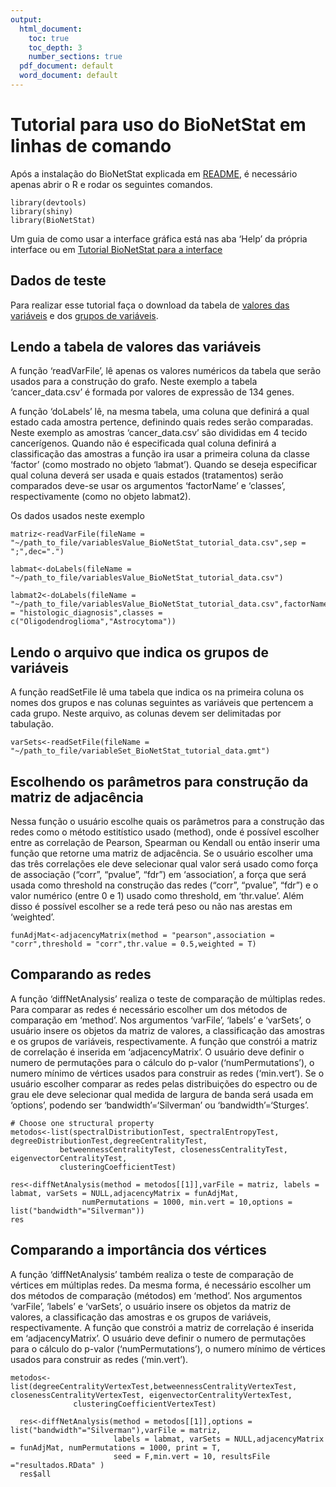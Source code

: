 ```yaml
---
output:
  html_document:
    toc: true
    toc_depth: 3
    number_sections: true
  pdf_document: default
  word_document: default
---
```

\VignetteIndexEntry{3. Tutorial para o console do R}
\VignetteKeywords{Line command 3}
\VignettePackage{BioNetStat}
\VignetteEngine{knitr::knitr}

# Tutorial para uso do BioNetStat em linhas de comando

Após a instalação do BioNetStat explicada em [README](/README.md), é necessário apenas abrir o R e rodar os seguintes comandos.
```Rscript
library(devtools)
library(shiny)
library(BioNetStat)
```
Um guia de como usar a interface gráfica está nas aba 'Help' da própria interface ou em [Tutorial BioNetStat para a interface](tutorial_BNS_interface.md )

## Dados de teste
Para realizar esse tutorial faça o download da tabela de [valores das variáveis](https://github.com/jardimViniciusC/BioNetStat/blob/master/inst/extdata/variablesValue_BioNetStat_tutorial_data.csv) e dos [grupos de variáveis](https://github.com/jardimViniciusC/BioNetStat/blob/master/inst/extdata/variableSet_BioNetStat_tutorial_data.gmt).

## Lendo a tabela de valores das variáveis
A função 'readVarFile', lê apenas os valores numéricos da tabela que serão usados para a construção do grafo. Neste exemplo a tabela 'cancer_data.csv' é formada por valores de expressão de 134 genes.

A função 'doLabels' lê, na mesma tabela, uma coluna que definirá a qual estado cada amostra pertence, definindo quais redes serão comparadas. Neste exemplo as amostras 'cancer_data.csv' são divididas em 4 tecido cancerígenos. Quando não é especificada qual coluna definirá a classificação das amostras a função ira usar a primeira coluna da classe 'factor' (como mostrado no objeto 'labmat'). Quando se deseja especificar qual coluna deverá ser usada e quais estados (tratamentos) serão comparados deve-se usar os argumentos 'factorName' e 'classes', respectivamente (como no objeto labmat2).

Os dados usados neste exemplo 
```Rscript
matriz<-readVarFile(fileName = "~/path_to_file/variablesValue_BioNetStat_tutorial_data.csv",sep = ";",dec=".")

labmat<-doLabels(fileName = "~/path_to_file/variablesValue_BioNetStat_tutorial_data.csv")

labmat2<-doLabels(fileName = "~/path_to_file/variablesValue_BioNetStat_tutorial_data.csv",factorName = "histologic_diagnosis",classes = c("Oligodendroglioma","Astrocytoma"))
```
## Lendo o arquivo que indica os grupos de variáveis
A função readSetFile lê uma tabela que indica os na primeira coluna os nomes dos grupos e nas colunas seguintes as variáveis que pertencem a cada grupo. Neste arquivo, as colunas devem ser delimitadas por tabulação.
```Rscript
varSets<-readSetFile(fileName = "~/path_to_file/variableSet_BioNetStat_tutorial_data.gmt")
```
## Escolhendo os parâmetros para construção da matriz de adjacência

Nessa função o usuário escolhe quais os parâmetros para a construção das redes como o método estitístico usado (method), onde é possível escolher entre as correlação de Pearson, Spearman ou Kendall ou então inserir uma função que retorne uma matriz de adjacência. Se o usuário escolher uma das três correlações ele deve selecionar qual valor será usado como força de associação ("corr", "pvalue", "fdr") em 'association', a força que será usada como threshold na construção das redes ("corr", "pvalue", "fdr") e o valor numérico (entre 0 e 1) usado como threshold, em 'thr.value'. Além disso é possível escolher se a rede terá peso ou não nas arestas em 'weighted'.
```Rscript
funAdjMat<-adjacencyMatrix(method = "pearson",association = "corr",threshold = "corr",thr.value = 0.5,weighted = T)
```

## Comparando as redes

A função 'diffNetAnalysis' realiza o teste de comparação de múltiplas redes. Para comparar as redes é necessário escolher um dos métodos de comparação em 'method'. Nos argumentos 'varFile', 'labels' e 'varSets', o usuário insere os objetos da matriz de valores, a classificação das amostras e os grupos de variáveis, respectivamente. A função que constrói a matriz de correlação é inserida em 'adjacencyMatrix'. O usuário deve definir o numero de permutações para o cálculo do p-valor ('numPermutations'), o numero mínimo de vértices usados para construir as redes ('min.vert'). Se o usuário escolher comparar as redes pelas distribuições do espectro ou de grau ele deve selecionar qual medida de largura de banda será usada em 'options', podendo ser 'bandwidth'='Silverman' ou 'bandwidth'='Sturges'.
```Rscript
# Choose one structural property
metodos<-list(spectralDistributionTest, spectralEntropyTest, degreeDistributionTest,degreeCentralityTest,
           betweennessCentralityTest, closenessCentralityTest, eigenvectorCentralityTest,
           clusteringCoefficientTest)
           
res<-diffNetAnalysis(method = metodos[[1]],varFile = matriz, labels = labmat, varSets = NULL,adjacencyMatrix = funAdjMat,
                numPermutations = 1000, min.vert = 10,options = list("bandwidth"="Silverman"))
res
```
## Comparando a importância dos vértices

A função 'diffNetAnalysis' também realiza o teste de comparação de vértices em múltiplas redes. Da mesma forma, é necessário escolher um dos métodos de comparação (métodos) em 'method'. Nos argumentos 'varFile', 'labels' e 'varSets', o usuário insere os objetos da matriz de valores, a classificação das amostras e os grupos de variáveis, respectivamente. A função que constrói a matriz de correlação é inserida em 'adjacencyMatrix'. O usuário deve definir o numero de permutações para o cálculo do p-valor ('numPermutations'), o numero mínimo de vértices usados para construir as redes ('min.vert').
```Rscript
metodos<-list(degreeCentralityVertexTest,betweennessCentralityVertexTest, closenessCentralityVertexTest, eigenvectorCentralityVertexTest,
              clusteringCoefficientVertexTest)

  res<-diffNetAnalysis(method = metodos[[1]],options = list("bandwidth"="Silverman"),varFile = matriz,
                       labels = labmat, varSets = NULL,adjacencyMatrix = funAdjMat, numPermutations = 1000, print = T,
                       seed = F,min.vert = 10, resultsFile ="resultados.RData" )
  res$all
```

